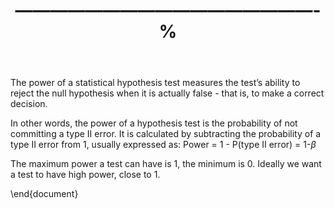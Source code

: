 %----------------------------------------------------%


\section{Power} 
The power of a statistical hypothesis test measures the test's ability to reject the null hypothesis when 
it is actually false - that is, to make a correct decision.


In other words, the power of a hypothesis test is the probability of not committing a type II error. 
It is calculated by subtracting the probability of a type II error from 1, usually expressed as: 
Power = 1 - P(type II error) = 1-$\beta$

The maximum power a test can have is 1, the minimum is 0. Ideally we want a test to have high power, close to 1.

\end{document}
